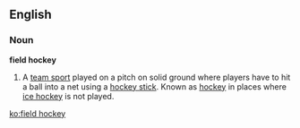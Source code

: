 ==English==

===Noun===
'''field hockey'''

# A [[team sport]] played on a pitch on solid ground where players have to hit a ball into a net using a [[hockey stick]]. Known as [[hockey]] in places where [[ice hockey]] is not played.

[[ko:field hockey]]